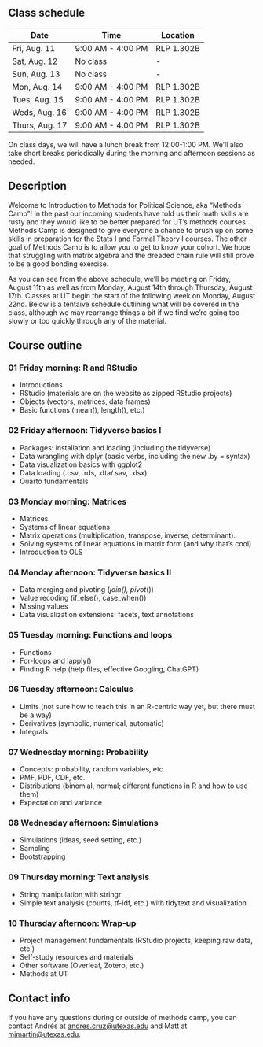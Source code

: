 ## Class schedule {.unnumbered}

| Date           | Time              | Location   |
|----------------|-------------------|------------|
| Fri, Aug. 11   | 9:00 AM - 4:00 PM | RLP 1.302B |
| Sat, Aug. 12   | No class          | -          |
| Sun, Aug. 13   | No class          | -          |
| Mon, Aug. 14   | 9:00 AM - 4:00 PM | RLP 1.302B |
| Tues, Aug. 15  | 9:00 AM - 4:00 PM | RLP 1.302B |
| Weds, Aug. 16  | 9:00 AM - 4:00 PM | RLP 1.302B |
| Thurs, Aug. 17 | 9:00 AM - 4:00 PM | RLP 1.302B |

On class days, we will have a lunch break from 12:00-1:00 PM. We'll also take short breaks periodically during the morning and afternoon sessions as needed. 

## Description {.unnumbered}

Welcome to Introduction to Methods for Political Science, aka “Methods Camp”! In the past our incoming students have told us their math skills are rusty and they would like to be better prepared for UT’s methods courses. Methods Camp is designed to give everyone a chance to brush up on some skills in preparation for the Stats I and Formal Theory I courses. The other goal of Methods Camp is to allow you to get to know your cohort. We hope that struggling with matrix algebra and the dreaded chain rule will still prove to be a good bonding exercise.

As you can see from the above schedule, we’ll be meeting on Friday, August 11th as well as from Monday, August 14th through Thursday, August 17th. Classes at UT begin the start of the following week on Monday, August 22nd. Below is a tentaive schedule outlining what will be covered in the class, although we may rearrange things a bit if we find we’re going too slowly or too quickly through any of the material.

## Course outline {.unnumbered}

### 01 Friday morning: R and RStudio {.unnumbered}
- Introductions
- RStudio (materials are on the website as zipped RStudio projects)
- Objects (vectors, matrices, data frames)
- Basic functions (mean(), length(), etc.)

### 02 Friday afternoon: Tidyverse basics I {.unnumbered}
- Packages: installation and loading (including the tidyverse)
- Data wrangling with dplyr (basic verbs, including the new .by = syntax)
- Data visualization basics with ggplot2
- Data loading (.csv, .rds, .dta/.sav, .xlsx)
- Quarto fundamentals

### 03 Monday morning: Matrices {.unnumbered}
- Matrices
- Systems of linear equations
- Matrix operations (multiplication, transpose, inverse, determinant).
- Solving systems of linear equations in matrix form (and why that’s cool)
- Introduction to OLS

### 04 Monday afternoon: Tidyverse basics II {.unnumbered}
- Data merging and pivoting (*_join(), pivot_*())
- Value recoding (if_else(), case_when())
- Missing values
- Data visualization extensions: facets, text annotations

### 05 Tuesday morning: Functions and loops {.unnumbered}
- Functions
- For-loops and lapply()
- Finding R help (help files, effective Googling, ChatGPT)

### 06 Tuesday afternoon: Calculus {.unnumbered}
- Limits (not sure how to teach this in an R-centric way yet, but there must be a way)
- Derivatives (symbolic, numerical, automatic)
- Integrals

### 07 Wednesday morning: Probability {.unnumbered}
- Concepts: probability, random variables, etc.
- PMF, PDF, CDF, etc.
- Distributions (binomial, normal; different functions in R and how to use them)
- Expectation and variance

### 08 Wednesday afternoon: Simulations {.unnumbered}
- Simulations (ideas, seed setting, etc.)
- Sampling
- Bootstrapping

### 09 Thursday morning: Text analysis {.unnumbered}
- String manipulation with stringr
- Simple text analysis (counts, tf-idf, etc.) with tidytext and visualization

### 10 Thursday afternoon: Wrap-up {.unnumbered}
- Project management fundamentals (RStudio projects, keeping raw data, etc.)
- Self-study resources and materials
- Other software (Overleaf, Zotero, etc.)
- Methods at UT

## Contact info {.unnumbered}

If you have any questions during or outside of methods camp, you can contact Andrés at [andres.cruz@utexas.edu](andres.cruz@utexas.edu) and Matt at [mjmartin@utexas.edu](mjmartin@utexas.edu). 

